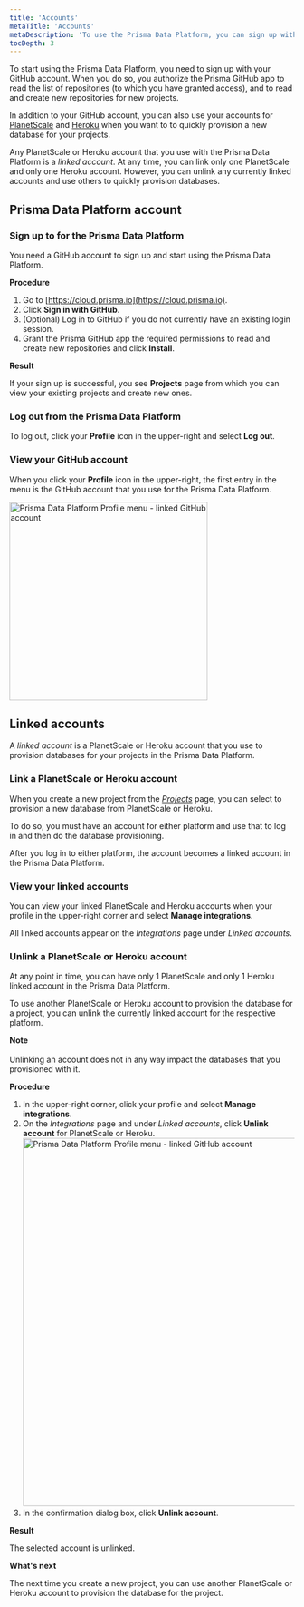 ```yaml
---
title: 'Accounts'
metaTitle: 'Accounts'
metaDescription: 'To use the Prisma Data Platform, you can sign up with your GitHub account. If you already have an existing GitHub login session, '
tocDepth: 3
---
```


<TopBlock>

To start using the Prisma Data Platform, you need to sign up with your GitHub account. When you do so, you authorize the Prisma GitHub app to read the list of repositories (to which you have granted access), and to read and create new repositories for new projects.

In addition to your GitHub account, you can also use your accounts for [PlanetScale](https://planetscale.com/) and [Heroku](https://www.heroku.com/) when you want to to quickly provision a new database for your projects.

Any PlanetScale or Heroku account that you use with the Prisma Data Platform is a _linked account_. At any time, you can link only one PlanetScale and only one Heroku account. However, you can unlink any currently linked accounts and use others to quickly provision databases.

</TopBlock>

## Prisma Data Platform account

### Sign up to for the Prisma Data Platform

You need a GitHub account to sign up and start using the Prisma Data Platform.

**Procedure**

1. Go to [https://cloud.prisma.io](https://cloud.prisma.io).
2. Click **Sign in with GitHub**.
3. (Optional) Log in to GitHub if you do not currently have an existing login session.
4. Grant the Prisma GitHub app the required permissions to read and create new repositories and click **Install**.

**Result**

If your sign up is successful, you see **Projects** page from which you can view your existing projects and create new ones.

### Log out from the Prisma Data Platform

To log out, click your **Profile** icon in the upper-right and select **Log out**.

### View your GitHub account

When you click your **Profile** icon in the upper-right, the first entry in the menu is the GitHub account that you use for the Prisma Data Platform.

<img
  src="https://res.cloudinary.com/prismaio/image/upload/v1663241566/docs/pdp/profile-menu-github-account_lctpzi.png"
  width="350px"
  alt="Prisma Data Platform Profile menu - linked GitHub account"
/>

## Linked accounts

A _linked account_ is a PlanetScale or Heroku account that you use to provision databases for your projects in the Prisma Data Platform.

### Link a PlanetScale or Heroku account

When you create a new project from the [_Projects_](https://cloud.prisma.io/projects) page, you can select to provision a new database from PlanetScale or Heroku.

To do so, you must have an account for either platform and use that to log in and then do the database provisioning.

After you log in to either platform, the account becomes a linked account in the Prisma Data Platform.

### View your linked accounts

You can view your linked PlanetScale and Heroku accounts when your profile in the upper-right corner and select **Manage integrations**.

All linked accounts appear on the _Integrations_ page under _Linked accounts_.

### Unlink a PlanetScale or Heroku account

At any point in time, you can have only 1 PlanetScale and only 1 Heroku linked account in the Prisma Data Platform.

To use another PlanetScale or Heroku account to provision the database for a project, you can unlink the currently linked account for the respective platform.

<Admonition>

**Note**<br /><br />
Unlinking an account does not in any way impact the databases that you provisioned with it.

</Admonition>

**Procedure**

1. In the upper-right corner, click your profile and select **Manage integrations**.
2. On the _Integrations_ page and under _Linked accounts_, click **Unlink account** for PlanetScale or Heroku.
   <img
     src="https://res.cloudinary.com/prismaio/image/upload/v1663243227/docs/pdp/manage-integrations-unlink-heroku-planetscale-account_qsrlx7.png"
     width="650px"
     alt="Prisma Data Platform Profile menu - linked GitHub account"
   />
3. In the confirmation dialog box, click **Unlink account**.

**Result**

The selected account is unlinked.

**What's next**

The next time you create a new project, you can use another PlanetScale or Heroku account to provision the database for the project.
